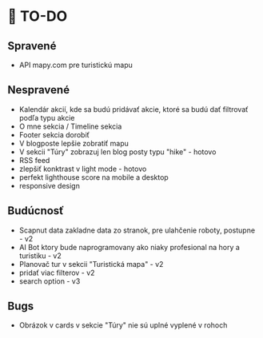 # 🚀 TO-DO

## Spravené
- API mapy.com pre turistickú mapu

## Nespravené
- Kalendár akcií, kde sa budú pridávať akcie, ktoré sa budú dať filtrovať podľa typu akcie
- O mne sekcia / Timeline sekcia
- Footer sekcia dorobiť
- V blogposte lepšie zobratiť mapu
- V sekcii "Túry" zobrazuj len blog posty typu "hike" - hotovo
- RSS feed
- zlepšiť konktrast v light mode - hotovo
- perfekt lighthouse score na mobile a desktop
- responsive design

## Budúcnosť
- Scapnut data zakladne data zo stranok, pre ulahčenie roboty, postupne - v2
- AI Bot ktory bude naprogramovany ako niaky profesional na hory a turistiku - v2
- Planovač tur v sekcii "Turistická mapa" - v2
- pridať viac filterov - v2
- search option - v3

## Bugs
- Obrázok v cards v sekcie "Túry" nie sú uplné vyplené v rohoch
